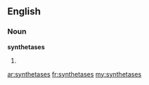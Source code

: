==English==

===Noun===
'''synthetases'''

# {{plural of|synthetase}}

[[ar:synthetases]]
[[fr:synthetases]]
[[my:synthetases]]